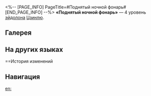 <%-- [PAGE_INFO]
PageTitle=#Поднятый ночной фонарь#
[END_PAGE_INFO] --%>
{{Эйдолон Инфобокс
|Название         = Поднятый ночной фонарь
|Изображение      = Эйдолон Поднятый ночной фонарь.png
|Персонаж         = Цзинлю
|Уровень          = 4
|Длительность     = 
|Описание         = В состоянии Спектральная трансмиграция сила атаки, полученная от потребления НР союзников, дополнительно повышается на 90% от общего количества НР, израсходованного всеми союзниками. Сила атаки может повышаться таким образом до макс. 30%.
|Свойство1        = 
|Масштабирование1 = 
}}
'''«Поднятый ночной фонарь»''' — 4 уровень [[эйдолон]]а [[Цзинлю]].

==Галерея==
{{Галерея|position=left|captionalign=center
|Персонаж Цзинлю Эйдолон 4.png|Осколок Эйдолона
}}

==На других языках==
{{На других языках
|en   = Lunarlance Shines Skyward Dome
|zhs  = 持秉玄烛
|zht  = 持秉玄燭
|ja   = {{Rubi|掌|てのひら}}の{{Rubi|月光|げっこう}}
|ko   = 달의 검을 쥐고
|es   = Lucero de la noche
|fr   = Lueur de la lance lunaire
|ru   = Поднятый ночной фонарь
|th   = Lunarlance Shines Skyward Dome
|vi   = Nguyệt Quang Thiên Chiếu
|de   = Hochgehaltenes Mondlicht
|id   = Lunarlance Shines Skyward Dome
|pt   = Brilho da Lança Lunar
}}

==История изменений
{{История изменений|3.5}}

==Навигация==
{{Навык Навбокс|Цзинлю}}

[[en:]]
